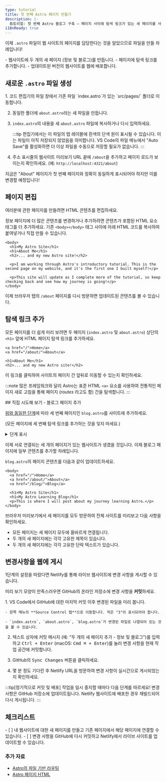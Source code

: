```yaml
---
type: tutorial
title: 첫 번째 Astro 페이지 만들기
description: |-
  튜토리얼: 첫 번째 Astro 블로그 구축 — 페이지 사이에 탐색 링크가 있는 새 페이지를 사이트에 추가하세요.
i18nReady: true
---
```



이제 `.astro` 파일이 웹 사이트의 페이지를 담당한다는 것을 알았으므로 파일을 만들 차례입니다!

<PreCheck>
  - 웹사이트에 두 개의 새 페이지 (정보 및 블로그)를 만듭니다.
  - 페이지에 탐색 링크를 추가합니다.
  - 업데이트된 버전의 웹사이트를 웹에 배포합니다.
</PreCheck>

## 새로운 `.astro` 파일 생성

<Steps>
1. 코드 편집기의 파일 창에서 기존 파일 `index.astro`가 있는 `src/pages/` 폴더로 이동합니다.

2. 동일한 폴더에 `about.astro`라는 새 파일을 만듭니다.

3. `index.astro`의 내용을 새 `about.astro` 파일에 복사하거나 다시 입력하세요.

    :::tip
    편집기에서는 이 파일의 탭 레이블에 흰색의 단색 원이 표시될 수 있습니다. 이는 파일이 아직 저장되지 않았음을 의미합니다. VS Code의 파일 메뉴에서 "Auto Save"를 활성화하면 더 이상 파일을 수동으로 저장할 필요가 없습니다.
    :::

4. 주소 표시줄의 웹사이트 미리보기 URL 끝에 `/about`을 추가하고 페이지 로드가 보이는지 확인하세요. (예: `http://localhost:4321/about`)
</Steps>

지금은 "About" 페이지가 첫 번째 페이지와 정확히 동일하게 표시되어야 하지만 이를 변경할 예정입니다!

## 페이지 편집

여러분에 관한 페이지를 만들려면 HTML 콘텐츠를 편집하세요.

정보 페이지에 더 많은 콘텐츠를 변경하거나 추가하려면 콘텐츠가 포함된 HTML 요소 태그를 더 추가하세요. 기존 `<body></body>` 태그 사이에 아래 HTML 코드를 복사하여 붙여넣거나 직접 만들 수 있습니다.

```astro title="src/pages/about.astro" ins={3-8} del={2}
<body>
  <h1>My Astro Site</h1>
  <h1>About Me</h1>
  <h2>... and my new Astro site!</h2>

  <p>I am working through Astro's introductory tutorial. This is the second page on my website, and it's the first one I built myself!</p>

  <p>This site will update as I complete more of the tutorial, so keep checking back and see how my journey is going!</p>
</body>
```

이제 브라우저 탭의 `/about` 페이지를 다시 방문하면 업데이트된 콘텐츠를 볼 수 있습니다.

## 탐색 링크 추가

모든 페이지를 더 쉽게 미리 보려면 두 페이지 (`index.astro` 및 `about.astro`) 상단의 `<h1>` 앞에 HTML 페이지 탐색 링크를 추가하세요.

```astro title="src/pages/about.astro" ins={1-2}
<a href="/">Home</a>
<a href="/about/">About</a>

<h1>About Me</h1>
<h2>... and my new Astro site!</h2>
```

이 링크를 클릭하여 사이트의 페이지 간 앞뒤로 이동할 수 있는지 확인하세요.

:::note
많은 프레임워크와 달리 Astro는 표준 HTML `<a>` 요소를 사용하여 전통적인 페이지 새로 고침을 통해 페이지 (_routes_ 라고도 함) 간을 탐색합니다.
:::

<Box icon="puzzle-piece">
## 직접 시도해 보기 - 블로그 페이지 추가

[위와 동일한 단계](#새로운-astro-파일-생성)에 따라 세 번째 페이지인 `blog.astro`를 사이트에 추가하세요.

(모든 페이지에 세 번째 탐색 링크를 추가하는 것을 잊지 마세요.)

<details>
<summary>단계 표시</summary>
<Steps>
1. `src/pages/blog.astro`에 새 파일을 만듭니다.
2. `index.astro`의 전체 내용을 복사하여 `blog.astro`에 붙여넣습니다.
3. 모든 페이지 상단에 [세 번째 탐색 링크를 추가](#탐색-링크-추가)하세요.
</Steps>

```astro title="src/pages/index.astro" ins={4}
<body>
  <a href="/">Home</a>
  <a href="/about/">About</a>
  <a href="/blog/">Blog</a>

  <h1>My Astro Site</h1>
</body>
```
</details>
</Box>

이제 서로 연결되는 세 개의 페이지가 있는 웹사이트가 생겼을 것입니다. 이제 블로그 페이지에 일부 콘텐츠를 추가할 차례입니다.

`blog.astro`의 페이지 콘텐츠를 다음과 같이 업데이트하세요.

```astro astro title="src/pages/blog.astro" ins={7-8} del={6}
<body>
  <a href="/">Home</a>
  <a href="/about/">About</a>
  <a href="/blog/">Blog</a>

  <h1>My Astro Site</h1>
  <h1>My Astro Learning Blog</h1>
  <p>This is where I will post about my journey learning Astro.</p>
</body>
```

브라우저 미리보기에서 세 페이지를 모두 방문하여 전체 사이트를 미리보고 다음 사항을 확인하세요.
- 모든 페이지는 세 페이지 모두에 올바르게 연결됩니다.
- 두 개의 새 페이지에는 각각 고유한 제목이 있습니다.
- 두 개의 새 페이지에는 각각 고유한 단락 텍스트가 있습니다.

## 변경사항을 웹에 게시

1단계의 설정을 따랐다면 Netlify를 통해 라이브 웹사이트에 변경 사항을 게시할 수 있습니다.

미리 보기 모양이 만족스러우면 GitHub의 온라인 저장소에 변경 사항을 **커밋**하세요.

<Steps>
1. VS Code에서 GitHub에 대한 마지막 커밋 이후 변경된 파일을 미리 봅니다.

    - 왼쪽 메뉴의 **Source Control 탭**으로 이동합니다. 작은 "3"이 표시되어야 합니다.

    - `index.astro`, `about.astro`, `blog.astro`가 변경된 파일로 나열되어 있는 것을 볼 수 있습니다.

2. 텍스트 상자에 커밋 메시지 (예: "두 개의 새 페이지 추가 - 정보 및 블로그")를 입력하고 <kbd>Ctrl + Enter</kbd> (macOS: <kbd>Cmd ⌘ + Enter</kbd>)를 눌러 변경 사항을 현재 작업 공간에 커밋합니다.

3. GitHub의 <kbd>Sync Changes</kbd> 버튼을 클릭하세요.

4. 몇 분 정도 기다린 후 Netlify URL을 방문하여 변경 사항이 실시간으로 게시되었는지 확인하세요.
</Steps>

:::tip[정기적으로 커밋 및 배포]
작업을 일시 중지할 때마다 다음 단계를 따르세요! 변경 사항은 GitHub 저장소에 업데이트됩니다. Netlify 웹사이트에 배포한 경우 재빌드되어 다시 게시됩니다.
:::

<Box icon="check-list">

## 체크리스트

<Checklist>
- [ ] 내 웹사이트에 대한 새 페이지를 만들고 기존 페이지에서 해당 페이지에 연결할 수 있습니다.
- [ ] 변경 사항을 GitHub에 다시 커밋하고 Netlify에서 라이브 사이트를 업데이트할 수 있습니다.
</Checklist>
</Box>

### 추가 자료

- [Astro의 파일 기반 라우팅](/ko/basics/astro-pages/#파일-기반-라우팅)
- [Astro 페이지 HTML](/ko/basics/astro-pages/#astro-페이지)

